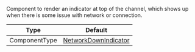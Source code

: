 Component to render an indicator at top of the channel, which shows up when there is some issue with network or connection.

| Type          | Default                                                                                                                                             |
| ------------- | --------------------------------------------------------------------------------------------------------------------------------------------------- |
| ComponentType | [NetworkDownIndicator](https://github.com/GetStream/stream-chat-react-native/blob/main/package/src/components/MessageList/NetworkDownIndicator.tsx) |
